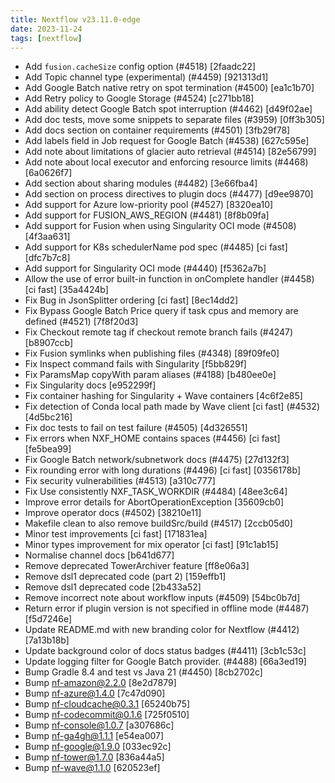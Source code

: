 ```yaml
---
title: Nextflow v23.11.0-edge
date: 2023-11-24
tags: [nextflow]
---
```


- Add `fusion.cacheSize` config option (#4518) [2faadc22]
- Add Topic channel type (experimental) (#4459) [921313d1]
- Add Google Batch native retry on spot termination (#4500) [ea1c1b70]
- Add Retry policy to Google Storage (#4524) [c271bb18]
- Add ability detect Google Batch spot interruption (#4462) [d49f02ae]
- Add doc tests, move some snippets to separate files (#3959) [0ff3b305]
- Add docs section on container requirements (#4501) [3fb29f78]
- Add labels field in Job request for Google Batch (#4538) [627c595e]
- Add note about limitations of glacier auto retrieval (#4514) [82e56799]
- Add note about local executor and enforcing resource limits (#4468) [6a0626f7]
- Add section about sharing modules (#4482) [3e66fba4]
- Add section on process directives to plugin docs (#4477) [d9ee9870]
- Add support for Azure low-priority pool (#4527) [8320ea10]
- Add support for FUSION_AWS_REGION (#4481) [8f8b09fa]
- Add support for Fusion when using Singularity OCI mode (#4508) [4f3aa631]
- Add support for K8s schedulerName pod spec (#4485) [ci fast] [dfc7b7c8]
- Add support for Singularity OCI mode (#4440) [f5362a7b]
- Allow the use of error built-in function in onComplete handler (#4458) [ci fast] [35a4424b]
- Fix Bug in JsonSplitter ordering [ci fast] [8ec14dd2]
- Fix Bypass Google Batch Price query if task cpus and memory are defined (#4521) [7f8f20d3]
- Fix Checkout remote tag if checkout remote branch fails (#4247) [b8907ccb]
- Fix Fusion symlinks when publishing files (#4348) [89f09fe0]
- Fix Inspect command fails with Singularity [f5bb829f]
- Fix ParamsMap copyWith param aliases (#4188) [b480ee0e]
- Fix Singularity docs [e952299f]
- Fix container hashing for Singularity + Wave containers [4c6f2e85]
- Fix detection of Conda local path made by Wave client [ci fast] (#4532) [4d5bc216]
- Fix doc tests to fail on test failure (#4505) [4d326551]
- Fix errors when NXF_HOME contains spaces (#4456) [ci fast] [fe5bea99]
- Fix Google Batch network/subnetwork docs (#4475) [27d132f3]
- Fix rounding error with long durations (#4496) [ci fast] [0356178b]
- Fix security vulnerabilities (#4513) [a310c777]
- Fix Use consistently NXF_TASK_WORKDIR (#4484) [48ee3c64]
- Improve error details for AbortOperationException [35609cb0]
- Improve operator docs (#4502) [38210e11]
- Makefile clean to also remove buildSrc/build (#4517) [2ccb05d0]
- Minor test improvements [ci fast] [171831ea]
- Minor types improvement for mix operator [ci fast] [91c1ab15]
- Normalise channel docs [b641d677]
- Remove deprecated TowerArchiver feature [ff8e06a3]
- Remove dsl1 deprecated code (part 2) [159effb1]
- Remove dsl1 deprecated code [2b433a52]
- Remove incorrect note about workflow inputs (#4509) [54bc0b7d]
- Return error if plugin version is not specified in offline mode (#4487) [f5d7246e]
- Update README.md with new branding color for Nextflow (#4412) [7a13b18b]
- Update background color of docs status badges (#4411) [3cb1c53c]
- Update logging filter for Google Batch provider. (#4488) [66a3ed19]
- Bump Gradle 8.4 and test vs Java 21 (#4450) [8cb2702c]
- Bump nf-amazon@2.2.0 [8e2d7879]
- Bump nf-azure@1.4.0 [7c47d090]
- Bump nf-cloudcache@0.3.1 [65240b75]
- Bump nf-codecommit@0.1.6 [725f0510]
- Bump nf-console@1.0.7 [a307686c]
- Bump nf-ga4gh@1.1.1 [e54ea007]
- Bump nf-google@1.9.0 [033ec92c]
- Bump nf-tower@1.7.0 [836a44a5]
- Bump nf-wave@1.1.0 [620523ef]

